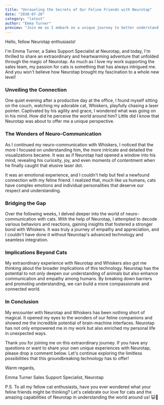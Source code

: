 ```yaml
---
title: "Unraveling the Secrets of Our Feline Friends with Neurotap"
date: "2030-07-20"
category: "latest"
author: "Emma Turner"
preview: "Join me as I embark on a unique journey to better understand our mysterious feline friends with the help of Neurotap."
---
```


Hello, fellow Neurotap enthusiasts!

I'm Emma Turner, a Sales Support Specialist at Neurotap, and today, I'm thrilled to share an extraordinary and heartwarming adventure that unfolded through the magic of Neurotap. As much as I love my work supporting the sales team, my passion for cats is something that has always intrigued me. And you won't believe how Neurotap brought my fascination to a whole new level!

### Unveiling the Connection

One quiet evening after a productive day at the office, I found myself sitting on the couch, watching my adorable cat, Whiskers, playfully chasing a laser pointer. Captivated by his agility and grace, I wondered what was going on in his mind. How did he perceive the world around him? Little did I know that Neurotap was about to offer me a unique perspective.

### The Wonders of Neuro-Communication

As I continued my neuro-communication with Whiskers, I noticed that the more I focused on understanding him, the more intricate and detailed the visualizations became. It was as if Neurotap had opened a window into his mind, revealing his curiosity, joy, and even moments of contentment when he finally caught that elusive laser dot.

It was an emotional experience, and I couldn't help but feel a newfound connection with my feline friend. I realized that, much like us humans, cats have complex emotions and individual personalities that deserve our respect and understanding.

### Bridging the Gap

Over the following weeks, I delved deeper into the world of neuro-communication with cats. With the help of Neurotap, I attempted to decode various behaviors and reactions, gaining insights that fostered a stronger bond with Whiskers. It was truly a journey of empathy and appreciation, and I couldn't have done it without Neurotap's advanced technology and seamless integration.

### Implications Beyond Cats

My extraordinary experience with Neurotap and Whiskers also got me thinking about the broader implications of this technology. Neurotap has the potential to not only deepen our understanding of animals but also enhance communication and empathy among humans. By breaking down barriers and promoting understanding, we can build a more compassionate and connected world.

### In Conclusion

My encounter with Neurotap and Whiskers has been nothing short of magical. It opened my eyes to the wonders of our feline companions and showed me the incredible potential of brain-machine interfaces. Neurotap has not only empowered me in my work but also enriched my personal life in unexpected ways.

Thank you for joining me on this extraordinary journey. If you have any questions or want to share your own unique experiences with Neurotap, please drop a comment below. Let's continue exploring the limitless possibilities that this groundbreaking technology has to offer!

Warm regards,

Emma Turner
Sales Support Specialist, Neurotap

P.S. To all my fellow cat enthusiasts, have you ever wondered what your feline friends might be thinking? Let's celebrate our love for cats and the amazing capabilities of Neurotap in understanding the world around us! 😺🧠
